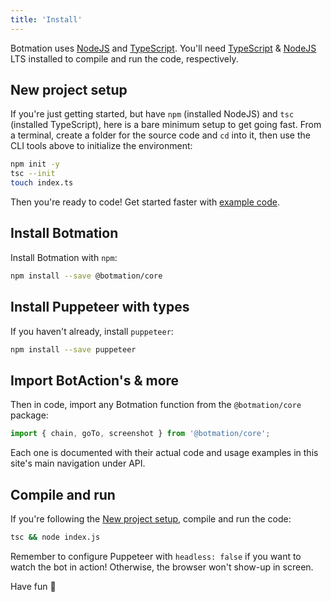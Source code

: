 ```yaml
---
title: 'Install'
---
```


Botmation uses [NodeJS](http://nodejs.org/) and [TypeScript](https://www.typescriptlang.org/). You'll need [TypeScript](https://www.npmjs.com/package/typescript) & [NodeJS](http://nodejs.org/) LTS installed to compile and run the code, respectively.

## New project setup

If you're just getting started, but have `npm` (installed NodeJS) and `tsc` (installed TypeScript), here is a bare minimum setup to get going fast. From a terminal, create a folder for the source code and `cd` into it, then use the CLI tools above to initialize the environment:
```bash
npm init -y
tsc --init
touch index.ts
```
Then you're ready to code! Get started faster with [example code](/examples).

## Install Botmation

Install Botmation with `npm`:

```bash
npm install --save @botmation/core
```

## Install Puppeteer with types

If you haven't already, install `puppeteer`:

```bash
npm install --save puppeteer
```

## Import BotAction's & more

Then in code, import any Botmation function from the `@botmation/core` package:
```typescript
import { chain, goTo, screenshot } from '@botmation/core';
```

Each one is documented with their actual code and usage examples in this site's main navigation under API.

## Compile and run

If you're following the [New project setup](#new-project-setup), compile and run the code:
```bash
tsc && node index.js
```

Remember to configure Puppeteer with `headless: false` if you want to watch the bot in action! Otherwise, the browser won't show-up in screen.

Have fun 🚀
